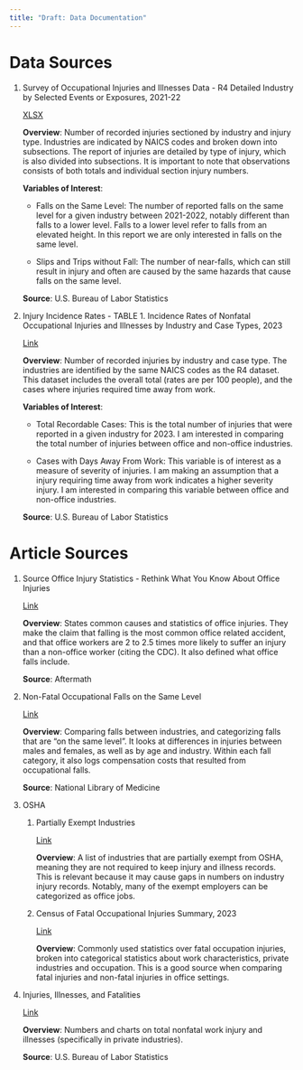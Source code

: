 ```yaml
---
title: "Draft: Data Documentation"
---
```


# Data Sources

1.  Survey of Occupational Injuries and Illnesses Data - R4 Detailed Industry by Selected Events or Exposures, 2021-22

    [XLSX](https://www.bls.gov/iif/nonfatal-injuries-and-illnesses-tables/case-and-demographic-characteristics-table-r4-2021-2022.xlsx)

    **Overview**: Number of recorded injuries sectioned by industry and injury type. Industries are indicated by NAICS codes and broken down into subsections. The report of injuries are detailed by type of injury, which is also divided into subsections. It is important to note that observations consists of both totals and individual section injury numbers.

    **Variables of Interest**:

    -   Falls on the Same Level: The number of reported falls on the same level for a given industry between 2021-2022, notably different than falls to a lower level. Falls to a lower level refer to falls from an elevated height. In this report we are only interested in falls on the same level.

    -   Slips and Trips without Fall: The number of near-falls, which can still result in injury and often are caused by the same hazards that cause falls on the same level.

    **Source**: U.S. Bureau of Labor Statistics

2.  Injury Incidence Rates - TABLE 1. Incidence Rates of Nonfatal Occupational Injuries and Illnesses by Industry and Case Types, 2023

    [Link](https://www.bls.gov/web/osh/table-1-industry-rates-national.htm)

    **Overview**: Number of recorded injuries by industry and case type. The industries are identified by the same NAICS codes as the R4 dataset. This dataset includes the overall total (rates are per 100 people), and the cases where injuries required time away from work.

    **Variables of Interest**:

    -   Total Recordable Cases: This is the total number of injuries that were reported in a given industry for 2023. I am interested in comparing the total number of injuries between office and non-office industries.

    -   Cases with Days Away From Work: This variable is of interest as a measure of severity of injuries. I am making an assumption that a injury requiring time away from work indicates a higher severity injury. I am interested in comparing this variable between office and non-office industries.

    **Source**: U.S. Bureau of Labor Statistics

# Article Sources

1.  Source Office Injury Statistics - Rethink What You Know About Office Injuries

    [Link](https://web.archive.org/web/20240420075620/https://www.aftermath.com/content/office-injury-statistics/)

    **Overview**: States common causes and statistics of office injuries. They make the claim that falling is the most common office related accident, and that office workers are 2 to 2.5 times more likely to suffer an injury than a non-office worker (citing the CDC). It also defined what office falls include.

    **Source**: Aftermath

2.  Non-Fatal Occupational Falls on the Same Level

    [Link](https://pmc.ncbi.nlm.nih.gov/articles/PMC3578063/)

    **Overview**: Comparing falls between industries, and categorizing falls that are "on the same level". It looks at differences in injuries between males and females, as well as by age and industry. Within each fall category, it also logs compensation costs that resulted from occupational falls.

    **Source**: National Library of Medicine

3.  OSHA

    1.  Partially Exempt Industries

        [Link](https://www.osha.gov/recordkeeping/presentations/exempttable)

        **Overview**: A list of industries that are partially exempt from OSHA, meaning they are not required to keep injury and illness records. This is relevant because it may cause gaps in numbers on industry injury records. Notably, many of the exempt employers can be categorized as office jobs.

    2.  Census of Fatal Occupational Injuries Summary, 2023

        [Link](https://www.bls.gov/news.release/cfoi.nr0.htm)

        **Overview**: Commonly used statistics over fatal occupation injuries, broken into categorical statistics about work characteristics, private industries and occupation. This is a good source when comparing fatal injuries and non-fatal injuries in office settings.

4.  Injuries, Illnesses, and Fatalities

    [Link](https://www.bls.gov/iif/home.htm)

    **Overview**: Numbers and charts on total nonfatal work injury and illnesses (specifically in private industries).

    **Source**: U.S. Bureau of Labor Statistics
